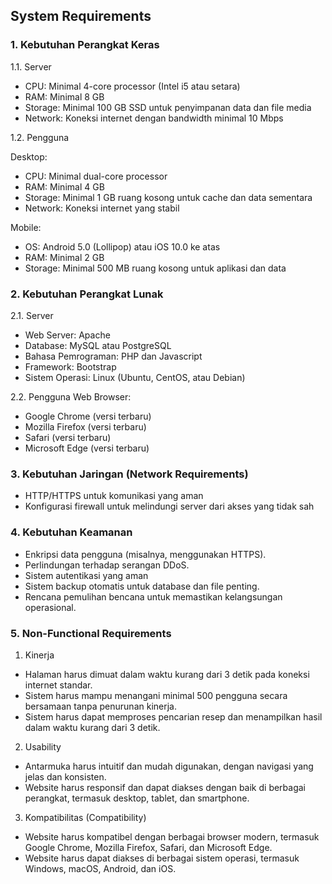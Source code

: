 ## System Requirements

### 1. Kebutuhan Perangkat Keras

1.1. Server
- CPU: Minimal 4-core processor (Intel i5 atau setara)
- RAM: Minimal 8 GB
- Storage: Minimal 100 GB SSD untuk penyimpanan data dan file media
- Network: Koneksi internet dengan bandwidth minimal 10 Mbps

1.2. Pengguna

Desktop:
- CPU: Minimal dual-core processor
- RAM: Minimal 4 GB
- Storage: Minimal 1 GB ruang kosong untuk cache dan data sementara
- Network: Koneksi internet yang stabil

Mobile:
- OS: Android 5.0 (Lollipop) atau iOS 10.0 ke atas
- RAM: Minimal 2 GB
- Storage: Minimal 500 MB ruang kosong untuk aplikasi dan data

### 2. Kebutuhan Perangkat Lunak 

2.1. Server
- Web Server: Apache 
- Database: MySQL atau PostgreSQL
- Bahasa Pemrograman: PHP dan Javascript
- Framework: Bootstrap
- Sistem Operasi: Linux (Ubuntu, CentOS, atau Debian)

2.2. Pengguna
Web Browser:

- Google Chrome (versi terbaru)
- Mozilla Firefox (versi terbaru)
- Safari (versi terbaru)
- Microsoft Edge (versi terbaru)

### 3. Kebutuhan Jaringan (Network Requirements)
- HTTP/HTTPS untuk komunikasi yang aman
- Konfigurasi firewall untuk melindungi server dari akses yang tidak sah

### 4. Kebutuhan Keamanan
- Enkripsi data pengguna (misalnya, menggunakan HTTPS).
- Perlindungan terhadap serangan DDoS.
- Sistem autentikasi yang aman
- Sistem backup otomatis untuk database dan file penting.
- Rencana pemulihan bencana untuk memastikan kelangsungan operasional.

### 5. Non-Functional Requirements
1. Kinerja 
- Halaman harus dimuat dalam waktu kurang dari 3 detik pada koneksi internet standar.
- Sistem harus mampu menangani minimal 500 pengguna secara bersamaan tanpa penurunan kinerja.
- Sistem harus dapat memproses pencarian resep dan menampilkan hasil dalam waktu kurang dari 3 detik.

2. Usability
- Antarmuka harus intuitif dan mudah digunakan, dengan navigasi yang jelas dan konsisten.
- Website harus responsif dan dapat diakses dengan baik di berbagai perangkat, termasuk desktop, tablet, dan smartphone.

3. Kompatibilitas (Compatibility)
- Website harus kompatibel dengan berbagai browser modern, termasuk Google Chrome, Mozilla Firefox, Safari, dan Microsoft Edge.
- Website harus dapat diakses di berbagai sistem operasi, termasuk Windows, macOS, Android, dan iOS.